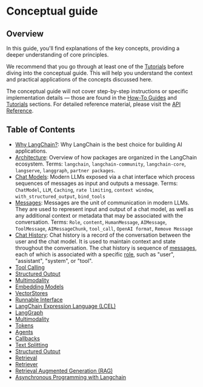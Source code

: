 # Conceptual guide

## Overview

In this guide, you'll find explanations of the key concepts, providing a deeper understanding of core principles.

We recommend that you go through at least one of the [Tutorials](/docs/tutorials) before diving into the conceptual guide. This will help you understand the context and practical applications of the concepts discussed here.

The conceptual guide will not cover step-by-step instructions or specific implementation details — those are found in the [How-To Guides](/docs/how_to/) and [Tutorials](/docs/tutorials) sections. For detailed reference material, please visit the [API Reference](https://python.langchain.com/api_reference/).


## Table of Contents

- [Why LangChain?](/docs/concepts/why_langchain): Why LangChain is the best choice for building AI applications.
- [Architecture](/docs/concepts/architecture): Overview of how packages are organized in the LangChain ecosystem.
    Terms: `langchain`, `langchain-community`, `langchain-core`, `langserve`, `langgraph`, `partner packages`.
- [Chat Models](/docs/concepts/chat_models): Modern LLMs exposed via a chat interface which process sequences of messages as input and outputs a message.
    Terms: `ChatModel`, `LLM`, `Caching`, `rate limiting`, `context window`, `with_structured_output`, `bind_tools`
- [Messages](/docs/concepts/messages): Messages are the unit of communication in modern LLMs. They are used to represent input and output of a chat model, as well as any additional context or metadata that may be associated with the conversation.
    Terms: `Role`, `content`, `HumanMessage`, `AIMessage`, `ToolMessage`, `AIMessageChunk`, `tool_call`, `OpenAI format`, `Remove Message`
- [Chat History](/docs/concepts/chat_history): Chat history is a record of the conversation between the user and the chat model. It is used to maintain context and state throughout the conversation. The chat history is sequence of [messages](/docs/concepts/messages), each of which is associated with a specific [role](/docs/concepts/messages#role), such as "user", "assistant", "system", or "tool".
- [Tool Calling](/docs/concepts/tool_calling)
- [Structured Output](/docs/concepts/structured_outputs)
- [Multimodality](/docs/concepts/multimodality)
- [Embedding Models](/docs/concepts/embedding_models)
- [VectorStores](/docs/concepts/vectorstores)
- [Runnable Interface](/docs/concepts/runnables)
- [LangChain Expression Language (LCEL)](/docs/concepts/lcel)
- [LangGraph](/docs/concepts/langgraph)
- [Multimodality](/docs/concepts/multimodality)
- [Tokens](/docs/concepts/tokens)
- [Agents](/docs/concepts/agents)
- [Callbacks](/docs/concepts/callbacks)
- [Text Splitting](/docs/concepts/text_splitting)
- [Structured Output](/docs/concepts/structured_data)
- [Retrieval](/docs/concepts/retrieval)
- [Retriever](/docs/concepts/retriever)
- [Retrieval Augmented Generation (RAG)](/docs/concepts/rag)
- [Asynchronous Programming with Langchain](/docs/concepts/async)
